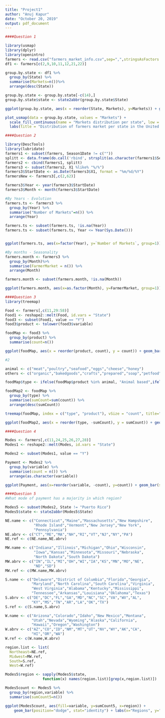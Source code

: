 ```yaml
---
title: "Project1"
author: "Anuj Kapur"
date: "October 20, 2019"
output: pdf_document
---
```



```r
####Question 1

library(usmap)
library(dplyr)
library(openintro)
farmers <- read.csv("farmers_market_info.csv",sep=",",stringsAsFactors = FALSE)
df1 <- farmers[c(2,9,10,11,12,21,22)]

group.by.state <- df1 %>%
  group_by(State) %>%
  summarise(Markets=n())%>%
  arrange(desc(State))

group.by.state <- group.by.state[-c(14),]
group.by.state$state <- state2abbr(group.by.state$State)

ggplot(group.by.state, aes(x = reorder(State, Markets), y=Markets)) + geom_bar(stat = "identity", fill="lightblue") + labs(x="States", y="Number of farmer markets", title = "Number of farmer markets in every state of US") + coord_flip()+theme(plot.title = element_text(face = "bold", size = 15)) + geom_text(stat = "identity", aes(label = Markets), size = 3, hjust = 1.1, vjust = 0.25)

plot_usmap(data = group.by.state, values = "Markets") + 
  scale_fill_continuous(name = "Markets distribution per state", low = "lightblue", high = "darkblue") + 
  labs(title = "Distribution of farmers market per state in the United States") + theme(legend.position = "right", plot.title= element_text(face = "bold", size = 15, hjust = -1, vjust = 2))
```

```r
####Question 2

library(DescTools)
library(lubridate)
farmers1 <- subset(farmers, Season1Date != c(""))
splitt <- data.frame(do.call('rbind', strsplit(as.character(farmers1$Season1Date), " to ", fixed = TRUE)))
farmers2 <- cbind(farmers1, splitt)
farmers3 <- subset(farmers2, X1 %like% "%/%")
farmers3$StartDate <- as.Date(farmers3$X1, format = "%m/%d/%Y")
farmersNew <- farmers3[,c(2,62)]

farmers3$Year <- year(farmers3$StartDate)
farmers3$Month <- month(farmers3$StartDate)

#By Years - Evolution
farmers.ts <- farmers3 %>%
  group_by(Year) %>%
  summarise("Number of Markets"=n()) %>%
  arrange(Year)

farmers.ts <- subset(farmers.ts, !is.na(Year))
farmers.ts <- subset(farmers.ts, Year <= Year(Sys.Date()))


ggplot(farmers.ts, aes(x=factor(Year), y=`Number of Markets`, group=1)) + geom_line() + geom_area(fill = "lightblue") + scale_x_discrete(labels = c("2010","2011","2012","2013","2014","2015","2016","2017","2018","2019")) + labs(x="Years", y="Number of farmer markets", title = "Evolution of US farmer markets since 2010") + theme(plot.title = element_text(face = "bold", size = 15, hjust = 0.4))

#By months - Seasonality
farmers.month <- farmers3 %>%
  group_by(Month)%>%
  summarise(FarmerMarket = n()) %>%
  arrange(Month)

farmers.month <- subset(farmers.month, !is.na(Month))

ggplot(farmers.month, aes(x=as.factor(Month), y=FarmerMarket, group=1)) + geom_area(fill = "lightblue") + geom_line() + scale_x_discrete(labels = c("Jan","Feb","Mar","Apr","May","Jun","Jul","Aug","Sep","Oct","Nov","Dec")) + labs(x="Months", y="Number of farmer markets", title = "Effect of seasons on US farmer markets") + theme(plot.title = element_text(face = "bold", size = 15, hjust = 0.4))
```

```r
####Question 3
library(treemap)

Food <- farmers[,c(11,29:58)]
Food1 <- reshape2::melt(Food, id.vars = "State")
food3 <- subset(Food1, value == "Y")
food3$product <- tolower(food3$variable)

foodMap <- food3 %>%
  group_by(product) %>%
  summarise(count=n())

ggplot(foodMap, aes(x = reorder(product, count), y = count)) + geom_bar(stat = "identity", fill = "lightblue") + coord_flip() + labs(x="Product Type", y="Number of Products",title="Variation of count for each type of product") + theme(plot.title = element_text(face = "bold", size = 15, hjust = 0.1)) + geom_text(stat = "identity", aes(label = count), size = 3, hjust = 1.1, vjust = 0.25)

#2

animal <- c("meat","poultry","seafood","eggs","cheese","honey")
others <- c("organic","bakedgoods","crafts","prepared","soap","petfood")

foodMap$type <- ifelse(foodMap$product %in% animal, "Animal based",ifelse(foodMap$product %in% others, "Other", "Plant based"))

foodMap2 <- foodMap %>%
  group_by(type) %>%
  summarise(sumCount=sum(count)) %>%
  arrange(desc(sumCount))

treemap(foodMap, index = c("type", "product"), vSize = "count", title="Farmer market's distribution of different products with product types", fontsize.title = 15, fontcolor.labels=c("black","black"), fontsize.labels = c(15,10), align.labels = list(c("centre","centre"),c("left","top")), fontface.labels=c(2,2))

ggplot(foodMap2, aes(x = reorder(type, -sumCount), y = sumCount)) + geom_bar(stat = "identity", fill = "lightblue") + labs(x="Variety of Products", y="Count of Varities",title="Variation of count for each variety of product") + theme(plot.title = element_text(face = "bold", size = 15, hjust = 0.4)) + geom_text(stat = "identity", aes(label = sumCount), size = 5, vjust = 1.4)

```

```r
####Question 4

Modes <- farmers[,c(11,24,25,26,27,28)]
Modes1 <- reshape2::melt(Modes, id.vars = "State")

Modes2 <- subset(Modes1, value == "Y")

Payment <- Modes2 %>%
  group_by(variable) %>%
  summarise(count = n()) %>%
  arrange(as.character(variable))

ggplot(Payment, aes(x=reorder(variable, -count), y=count)) + geom_bar(stat = "identity", fill = "lightblue") + labs(x="Types of payment modes", y="Count of payment options",title="Availability of payment methods") + theme(plot.title = element_text(face = "bold", size = 15, hjust = 0.1)) + theme(plot.title= element_text(face = "bold", size = 15, hjust = 0.5, vjust = 1)) + geom_text(stat = "identity", aes(label = count), size = 5, vjust = 1.4)
```

```r
####Question 5
#What mode of payment has a majority in which region?

Modes5 <- subset(Modes2, State != "Puerto Rico")
Modes5$state <- state2abbr(Modes5$State)

NE.name <- c("Connecticut","Maine","Massachusetts","New Hampshire",
             "Rhode Island","Vermont","New Jersey","New York",
             "Pennsylvania")
NE.abrv <- c("CT","ME","MA","NH","RI","VT","NJ","NY","PA")
NE.ref <- c(NE.name,NE.abrv)

MW.name <- c("Indiana","Illinois","Michigan","Ohio","Wisconsin",
             "Iowa","Kansas","Minnesota","Missouri","Nebraska",
             "North Dakota","South Dakota")
MW.abrv <- c("IN","IL","MI","OH","WI","IA","KS","MN","MO","NE",
             "ND","SD")
MW.ref <- c(MW.name,MW.abrv)

S.name <- c("Delaware","District of Columbia","Florida","Georgia",
            "Maryland","North Carolina","South Carolina","Virginia",
            "West Virginia","Alabama","Kentucky","Mississippi",
            "Tennessee","Arkansas","Louisiana","Oklahoma","Texas")
S.abrv <- c("DE","DC","FL","GA","MD","NC","SC","VA","WV","AL",
            "KY","MS","TN","AR","LA","OK","TX")
S.ref <- c(S.name,S.abrv)

W.name <- c("Arizona","Colorado","Idaho","New Mexico","Montana",
            "Utah","Nevada","Wyoming","Alaska","California",
            "Hawaii","Oregon","Washington")
W.abrv <- c("AZ","CO","ID","NM","MT","UT","NV","WY","AK","CA",
            "HI","OR","WA")
W.ref <- c(W.name,W.abrv)

region.list <- list(
  Northeast=NE.ref,
  Midwest=MW.ref,
  South=S.ref,
  West=W.ref)

Modes5$region <- sapply(Modes5$state, 
                 function(x) names(region.list)[grep(x,region.list)])

Modes5count <- Modes5 %>%
  group_by(region,variable) %>%
  summarise(sumCount5=n())

ggplot(Modes5count, aes(fill=variable, y=sumCount5, x=region)) + 
    geom_bar(position="dodge", stat="identity") + labs(x="Regions", y="Count of payment mode", fill="Modes of payment", title = "Distribution of payment modes based on region") + theme(plot.title= element_text(face = "bold", size = 15, hjust = 0, vjust = 2))
```